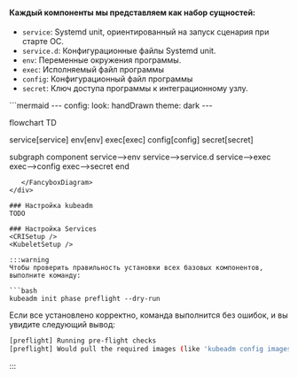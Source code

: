 

#### Каждый компоненты мы представляем как набор сущностей:
- `service`: Systemd unit, ориентированный на запуск сценария при старте ОС.
- `service.d`: Конфигурационные файлы Systemd unit.
- `env`: Переменные окружения программы.
- `exec`: Исполняемый файл программы
- `config`: Конфигурационный файл программы
- `secret`: Ключ доступа программы к интеграционному узлу.

<div className="center">
  <FancyboxDiagram>
```mermaid
---
config:
  look: handDrawn
  theme: dark  
---

flowchart TD

  service[service]
  env[env]
  exec[exec]
  config[config]
  secret[secret]

  subgraph component
   service-->env
   service-->service.d
   service-->exec
   exec-->config
   exec-->secret
  end

```
   </FancyboxDiagram>
</div>

### Настройка kubeadm
TODO

### Настройка Services
<CRISetup />
<KubeletSetup />

:::warning
Чтобы проверить правильность установки всех базовых компонентов, выполните команду:

```bash
kubeadm init phase preflight --dry-run
```
Если все установлено корректно, команда выполнится без ошибок, и вы увидите следующий вывод:
```bash
[preflight] Running pre-flight checks
[preflight] Would pull the required images (like 'kubeadm config images pull')
```
:::

